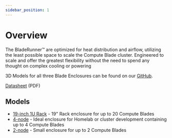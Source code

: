 ```yaml
---
sidebar_position: 1
---
```


# Overview

The BladeRunner™️ are optimized for heat distribution and airflow, utilizing the least possible space to scale the Compute Blade cluster.
Engineered to scale and offer the greatest flexibility without the need to spend any thought on complex cooling or powering

3D Models for all three Blade Enclosures can be found on our [GitHub](https://github.com/uptime-lab/compute-blade/tree/main/bladerunner).

[Datasheet](/datasheet/BladeRunner_datasheet_v.1.0.pdf) (PDF)

## Models

- [19-inch 1U Rack](/bladerunner/19inch) - 19" Rack enclosure for up to 20 Compute Blades 
- [4-node](/bladerunner/4node) - Ideal enclosure for Homelab or cluster development containing up to 4 Compute Blades
- [2-node](/bladerunner/2node) - Small enclosure for up to 2 Compute Blades